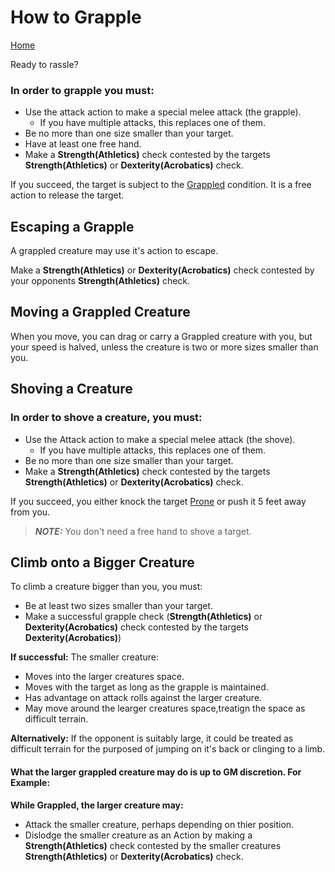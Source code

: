 
<title>Grappling</title>

# How to Grapple

[Home](/)

Ready to rassle?

### In order to grapple you must:

- Use the attack action to make a special melee attack (the grapple).
    - If you have multiple attacks, this replaces one of them.
- Be no more than one size smaller than your target.
- Have at least one free hand.
- Make a **Strength(Athletics)** check contested by the targets **Strength(Athletics)** or **Dexterity(Acrobatics)** check.

If you succeed, the target is subject to the [Grappled](/conditions) condition. It is a free action to release the target.

## Escaping a Grapple
A grappled creature may use it's action to escape.

Make a **Strength(Athletics)** or **Dexterity(Acrobatics)** check contested by your opponents **Strength(Athletics)** check.

## Moving a Grappled Creature
When you move, you can drag or carry a Grappled creature with you, but your speed is halved, unless the creature is two or more sizes smaller than you.

## Shoving a Creature
### In order to shove a creature, you must:

- Use the Attack action to make a special melee attack (the shove). 
    - If you have multiple attacks, this replaces one of them.
- Be no more than one size smaller than your target.
- Make a **Strength(Athletics)** check contested by the targets **Strength(Athletics)** or **Dexterity(Acrobatics)** check.

If you succeed, you either knock the target [Prone](/conditions) or push it 5 feet away from you.

>**_NOTE:_** You don't need a free hand to shove a target.

## Climb onto a Bigger Creature
To climb a creature bigger than you, you must:
- Be at least two sizes smaller than your target.
- Make a successful grapple check (**Strength(Athletics)** or **Dexterity(Acrobatics)** check contested by the targets **Dexterity(Acrobatics)**)

**If successful:** The smaller creature:
- Moves into the larger creatures space.
- Moves with the target as long as the grapple is maintained.
- Has advantage on attack rolls against the larger creature.
- May move around the learger creatures space,treatign the space as difficult terrain.

**Alternatively:** If the opponent is suitably large, it could be treated as difficult terrain for the purposed of jumping on it's back or clinging to a limb.

#### What the larger grappled creature may do is up to GM discretion. For Example:

**While Grappled, the larger creature may:**
- Attack the smaller creature, perhaps depending on thier position.
- Dislodge the smaller creature as an Action by making a **Strength(Athletics)** check contested by the smaller creatures  **Strength(Athletics)** or **Dexterity(Acrobatics)** check.

